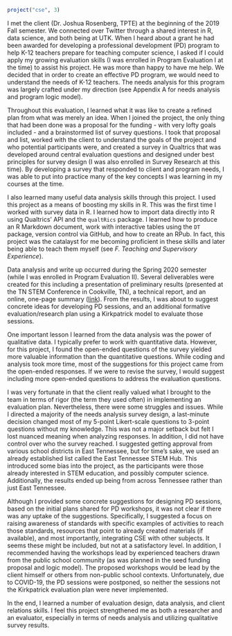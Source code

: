 
```r
project("cse", 3)
```

I met the client (Dr. Joshua Rosenberg, TPTE) at the beginning of the 2019 Fall semester. We connected over Twitter through a shared interest in R, data science, and both being at UTK. When I heard about a grant he had been awarded for developing a professional development (PD) program to help K-12 teachers prepare for teaching computer science, I asked if I could apply my growing evaluation skills (I was enrolled in Program Evaluation I at the time) to assist his project. He was more than happy to have me help. We decided that in order to create an effective PD program, we would need to understand the needs of K-12 teachers. The needs analysis for this program was largely crafted under my direction (see Appendix A for needs analysis and program logic model).

Throughout this evaluation, I learned what it was like to create a refined plan from what was merely an idea. When I joined the project, the only thing that had been done was a proposal for the funding - with very lofty goals included - and a brainstormed list of survey questions. I took that proposal and list, worked with the client to understand the goals of the project and who potential participants were, and created a survey in Qualtrics that was developed around central evaluation questions and designed under best principles for survey design (I was also enrolled in Survey Research at this time). By developing a survey that responded to client and program needs, I was able to put into practice many of the key concepts I was learning in my courses at the time.

I also learned many useful data analysis skills through this project. I used this project as a means of boosting my skills in R. This was the first time I worked with survey data in R. I learned how to import data directly into R using Qualtrics’ API and the `qualtRics` package. I learned how to produce an R Markdown document, work with interactive tables using the `DT` package, version control via GitHub, and how to create an RPub. In fact, this project was the catalayst for me becoming proficient in these skills and later being able to teach them myself (see *F. Teaching and Supervisory Experience*).

Data analysis and write up occurred during the Spring 2020 semester (while I was enrolled in Program Evaluation II). Several deliverables were created for this including a presentation of preliminary results (presented at the TN STEM Conference in Cookville, TN), a technical report, and an online, one-page summary ([link](https://rpubs.com/acircleda/CSNeedsResults)). From the results, I was about to suggest concrete ideas for developing PD sessions, and an additional formative evaluation/research plan using a Kirkpatrick model to evaluate those sessions.

One important lesson I learned from the data analysis was the power of qualitative data. I typically prefer to work with quantitative data. However, for this project, I found the open-ended questions of the survey yielded more valuable information than the quantitative questions. While coding and analysis took more time, most of the suggestions for this project came from the open-ended responses. If we were to revise the survey, I would suggest including more open-ended questions to address the evaluation questions.

I was very fortunate in that the client really valued what I brought to the team in terms of rigor (the term they used often) in implementing an evaluation plan. Nevertheless, there were some struggles and issues. While I directed a majority of the needs analysis survey design, a last-minute  decision changed most of my 5-point Likert-scale questions to 3-point questions without my knowledge. This was not a major setback but felt I lost nuanced meaning when analyzing responses. In addition, I did not have control over who the survey reached. I suggested getting approval from various school districts in East Tennessee, but for time's sake, we used an already established list called the East Tennessee STEM Hub. This introduced some bias into the project, as the participants were those already interested in STEM education, and possibly computer science. Additionally, the results ended up being from across Tennessee rather than just East Tennessee.

Although I provided some concrete suggestions for designing PD sessions, based on the initial plans shared for PD workshops, it was not clear if there was any uptake of the suggestions. Specifically, I suggested a focus on raising awareness of standards with specific examples of activities to reach those standards, resources that point to already created materials (if available), and most importantly, integrating CSE with other subjects. It seems these might be included, but not at a satisfactory level. In addition, I recommended having the workshops lead by experienced teachers drawn from the public school community (as was planned in the seed funding proposal and logic model). The proposed workshops would be lead by the client himself or others from non-public school contexts. Unfortunately, due to COVID-19, the PD sessions were postponed, so neither the sessions not the Kirkpatrick evaluation plan were never implemented.

In the end, I learned a number of evaluation design, data analysis, and client relations skills. I feel this project strengthened me as both a researcher and an evaluator, especially in terms of needs analysis and utilizing qualitative survey results.
